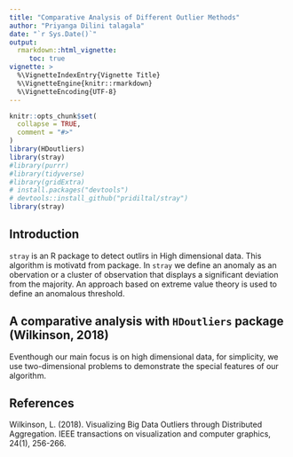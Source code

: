 ```yaml
---
title: "Comparative Analysis of Different Outlier Methods"
author: "Priyanga Dilini talagala"
date: "`r Sys.Date()`"
output:
  rmarkdown::html_vignette:
     toc: true
vignette: >
  %\VignetteIndexEntry{Vignette Title}
  %\VignetteEngine{knitr::rmarkdown}
  %\VignetteEncoding{UTF-8}
---
```


```r
knitr::opts_chunk$set(
  collapse = TRUE,
  comment = "#>"
)
library(HDoutliers)
library(stray)
#library(purrr)
#library(tidyverse)
#library(gridExtra)
# install.packages("devtools")
# devtools::install_github("pridiltal/stray")
library(stray)
```

## Introduction
`stray` is an R package to detect outlirs in High dimensional data. This algorithm is motivatd from \code{\link[HDoutliers]{HDoutliers}} package. In `stray` we define an anomaly as an obervation or a cluster of observation  that displays a significant deviation from the majority.  An approach based on extreme value theory is used to define an anomalous threshold.

## A comparative analysis with `HDoutliers` package (Wilkinson, 2018)

Eventhough our main focus is on high dimensional data, for simplicity, we use two-dimensional problems to demonstrate the special features of our algorithm.



## References
Wilkinson, L. (2018). Visualizing Big Data Outliers through Distributed Aggregation. IEEE transactions on visualization and computer graphics, 24(1), 256-266.
